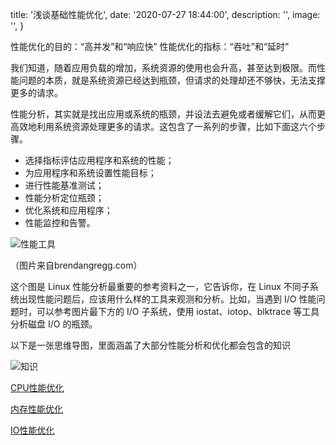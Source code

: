 
  title: '浅谈基础性能优化',
  date: '2020-07-27 18:44:00',
  description: '',
  image: '',
}


性能优化的目的：“高并发”和“响应快”
性能优化的指标：“吞吐”和“延时”

我们知道，随着应用负载的增加，系统资源的使用也会升高，甚至达到极限。而性能问题的本质，就是系统资源已经达到瓶颈，但请求的处理却还不够快，无法支撑更多的请求。

性能分析，其实就是找出应用或系统的瓶颈，并设法去避免或者缓解它们，从而更高效地利用系统资源处理更多的请求。这包含了一系列的步骤，比如下面这六个步骤。
+ 选择指标评估应用程序和系统的性能；
+ 为应用程序和系统设置性能目标；
+ 进行性能基准测试；
+ 性能分析定位瓶颈；
+ 优化系统和应用程序；
+ 性能监控和告警。

![性能工具](https://wlimg.oss-cn-beijing.aliyuncs.com/img/CPU/tools.png)

（图片来自brendangregg.com）

这个图是 Linux 性能分析最重要的参考资料之一，它告诉你，在 Linux 不同子系统出现性能问题后，应该用什么样的工具来观测和分析。比如，当遇到 I/O 性能问题时，可以参考图片最下方的 I/O 子系统，使用 iostat、iotop、blktrace 等工具分析磁盘 I/O 的瓶颈。


以下是一张思维导图，里面涵盖了大部分性能分析和优化都会包含的知识

![知识](https://wlimg.oss-cn-beijing.aliyuncs.com/img/CPU/xmind.png)


[CPU性能优化](/performance/cpu)

[内存性能优化](/performance/mem)

[IO性能优化](/performance/disk)



